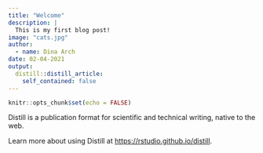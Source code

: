 ```yaml
---
title: "Welcome"
description: |
  This is my first blog post!
image: "cats.jpg"
author:
  - name: Dina Arch
date: 02-04-2021
output:
  distill::distill_article:
    self_contained: false
---
```



```r
knitr::opts_chunk$set(echo = FALSE)
```

Distill is a publication format for scientific and technical writing, native to the web.

Learn more about using Distill at <https://rstudio.github.io/distill>.


